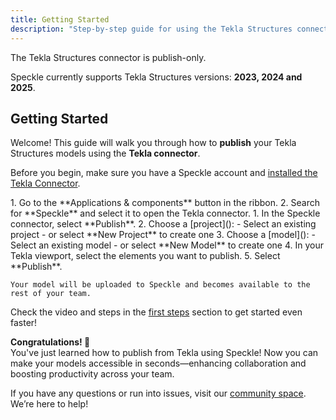 ```yaml
---
title: Getting Started  
description: "Step-by-step guide for using the Tekla Structures connector"
---
```

<Note>The Tekla Structures connector is publish-only.</Note>

<Info>Speckle currently supports Tekla Structures versions: **2023, 2024 and 2025**.</Info>

## Getting Started

Welcome! This guide will walk you through how to **publish** your Tekla Structures models using the **Tekla connector**.

<Note> Before you begin, make sure you have a Speckle account and [installed the Tekla Connector](http://localhost:3000/connectors/installation).</Note>

<Steps>
  <Step title="Open the Tekla Structures connector">
    1. Go to the **Applications & components** button in the ribbon.
    2. Search for **Speckle** and select it to open the Tekla connector.
  </Step>

  <Step title="Publish to Speckle">
    1. In the Speckle connector, select **Publish**.
    2. Choose a [project]():
        - Select an existing project
        - or select **New Project** to create one
    3. Choose a [model]():
        - Select an existing model
        - or select **New Model** to create one
    4. In your Tekla viewport, select the elements you want to publish.
    5. Select **Publish**.
    
    Your model will be uploaded to Speckle and becomes available to the rest of your team.
  </Step>
</Steps>

<Tip> Check the video and steps in the [first steps](/get-started/quickstart.mdx) section to get started even faster!</Tip>

**Congratulations! 🥳**  
You've just learned how to publish from Tekla using Speckle! Now you can make your models accessible in seconds—enhancing collaboration and boosting productivity across your team.

<Info> If you have any questions or run into issues, visit our [community space](https://speckle.community/). We’re here to help!</Info>


<LearnMore />
